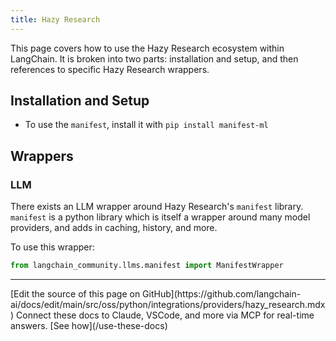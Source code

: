 ```yaml
---
title: Hazy Research
---
```


This page covers how to use the Hazy Research ecosystem within LangChain.
It is broken into two parts: installation and setup, and then references to specific Hazy Research wrappers.

## Installation and Setup
- To use the `manifest`, install it with `pip install manifest-ml`

## Wrappers

### LLM

There exists an LLM wrapper around Hazy Research's `manifest` library.
`manifest` is a python library which is itself a wrapper around many model providers, and adds in caching, history, and more.

To use this wrapper:
```python
from langchain_community.llms.manifest import ManifestWrapper
```

---

<Callout icon="pen-to-square" iconType="regular">
    [Edit the source of this page on GitHub](https://github.com/langchain-ai/docs/edit/main/src/oss/python/integrations/providers/hazy_research.mdx)
</Callout>
<Tip icon="terminal" iconType="regular">
    Connect these docs to Claude, VSCode, and more via MCP for    real-time answers. [See how](/use-these-docs)
</Tip>
